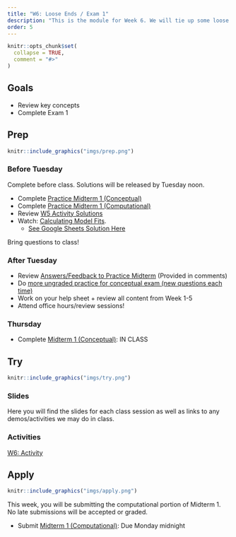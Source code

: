 ```yaml
---
title: "W6: Loose Ends / Exam 1"
description: "This is the module for Week 6. We will tie up some loose ends and do a brief review of concepts to get you ready for Exam 1!"
order: 5
---
```


```r
knitr::opts_chunk$set(
  collapse = TRUE,
  comment = "#>"
)
```

## Goals

- Review key concepts 
- Complete Exam 1

## Prep 

:::::{.card .border .border-2 .border-info}
:::: {.grid .g-0}
::: {.g-col-3}
:::: {.card-body}

```r
knitr::include_graphics("imgs/prep.png")
```

::::
:::

::: {.g-col-9}
:::: {.card-body}

### Before Tuesday

Complete before class. Solutions will be released by Tuesday noon.

- Complete <span style="color:#508AB0"><a href="https://bowdoin.instructure.com/courses/6949/modules/items/430213" target="_blank">Practice Midterm 1 (Conceptual)</a></span>
- Complete <span style="color:#508AB0"><a href="https://bowdoin.instructure.com/courses/6949/modules/items/453110" target="_blank">Practice Midterm 1 (Computational)</a></span>
- Review [W5 Activity Solutions](https://docs.google.com/spreadsheets/d/14XuoLvnl9BpY0-ul54TQ8zCeoBcS0n_hfKV3OpSOFgQ/edit?usp=sharing)
- Watch: <span style="color:#508AB0"><a href="https://bowdoin.instructure.com/courses/6949/modules/items/454716" target="_blank">Calculating Model Fits</a></span>.
  - [See Google Sheets Solution Here](https://docs.google.com/spreadsheets/d/14XuoLvnl9BpY0-ul54TQ8zCeoBcS0n_hfKV3OpSOFgQ/edit?usp=drive_link)

Bring questions to class!

### After Tuesday

- Review <span style="color:#508AB0"><a href="https://bowdoin.instructure.com/courses/6949/modules/items/453110" target="_blank">Answers/Feedback to Practice Midterm</a></span> (Provided in comments)
- Do <span style="color:#508AB0"><a href="https://bowdoin.instructure.com/courses/6949/modules/items/454748" target="_blank">more ungraded practice for conceptual exam (new questions each time)</a></span>
- Work on your help sheet + review all content from Week 1-5
- Attend office hours/review sessions!

### Thursday

- Complete <span style="color:#508AB0"><a href="https://bowdoin.instructure.com/courses/6949/modules/items/430218" target="_blank">Midterm 1 (Conceptual)</a></span>: IN CLASS

::::
:::
::::
:::::

## Try {.mt-5}

:::::{.card .border .border-2 .border-info}
:::: {.grid .g-0}
::: {.g-col-3}
:::: {.card-body}

```r
knitr::include_graphics("imgs/try.png")
```

::::
:::

::: {.g-col-9}
:::: {.card-body}

### Slides

Here you will find the slides for each class session as well as links to any demos/activities we may do in class.

<!-- <a class="btn btn-outline-info" href="../../slides/W5_review.pdf" role="button" target="_blank">W5: Slides </a> -->

### Activities

<a class="btn btn-outline-info" href="https://docs.google.com/spreadsheets/d/1TzM6at9hvDKrlrdj_Kk7ysHUo0fKnVt2mbPyuWOxwqA/edit?usp=sharing" role="button" target="_blank">W6: Activity </a>



::::
:::


::::
:::::

## Apply {.mt-5}

:::::{.card .border .border-2 .border-info}
:::: {.grid .g-0}
::: {.g-col-3}
:::: {.card-body}

```r
knitr::include_graphics("imgs/apply.png")
```

::::
:::

::: {.g-col-9}
:::: {.card-body}

This week, you will be submitting the computational portion of Midterm 1. No late submissions will be accepted or graded.

- Submit <span style="color:#508AB0"><a href="https://bowdoin.instructure.com/courses/6949/modules/items/430217" target="_blank">Midterm 1 (Computational)</a></span>: Due Monday midnight





::::
:::


::::
:::::